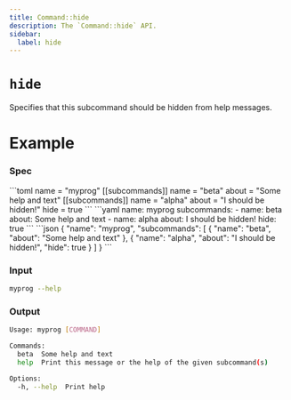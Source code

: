 ```yaml
---
title: Command::hide
description: The `Command::hide` API.
sidebar:
  label: hide
---
```



# `hide` <LinkButton href="https://docs.rs/clap/latest/clap/struct.Command.html#method.hide" icon="open-book" variant="minimal"></LinkButton>

<Badge text="since 0.1.0" size="small" />

Specifies that this subcommand should be hidden from help messages.

# Example

### Spec

<Tabs syncKey="format">
  <TabItem label="TOML">
```toml
name = "myprog"
[[subcommands]]
name = "beta"
about = "Some help and text"
[[subcommands]]
name = "alpha"
about = "I should be hidden!"
hide = true
```
  </TabItem>
  <TabItem label="YAML">
```yaml
name: myprog
subcommands:
- name: beta
  about: Some help and text
- name: alpha
  about: I should be hidden!
  hide: true
```
  </TabItem>
  <TabItem label="JSON">
```json
{
  "name": "myprog",
  "subcommands": [
    {
      "name": "beta",
      "about": "Some help and text"
    },
    {
      "name": "alpha",
      "about": "I should be hidden!",
      "hide": true
    }
  ]
}
```
  </TabItem>
</Tabs>

### Input

```bash
myprog --help
```

### Output

```bash
Usage: myprog [COMMAND]

Commands:
  beta  Some help and text
  help  Print this message or the help of the given subcommand(s)

Options:
  -h, --help  Print help
```
